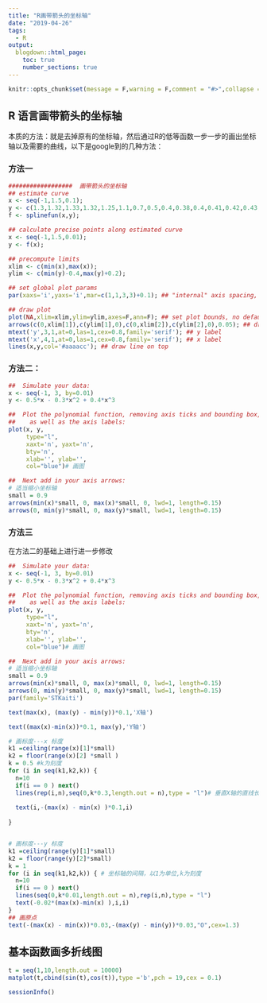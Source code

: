 ```yaml
---
title: "R画带箭头的坐标轴"
date: "2019-04-26"
tags:
  - R
output:
  blogdown::html_page:
    toc: true
    number_sections: true
---
```


```r
knitr::opts_chunk$set(message = F,warning = F,comment = "#>",collapse = TRUE)
```

## R 语言画带箭头的坐标轴

本质的方法：就是去掉原有的坐标轴，然后通过R的低等函数一步一步的画出坐标轴以及需要的曲线，以下是google到的几种方法：

### 方法一

```r
##################  画带箭头的坐标轴
## estimate curve
x <- seq(-1,1.5,0.1);
y <- c(1.3,1.32,1.33,1.32,1.25,1.1,0.7,0.5,0.4,0.38,0.4,0.41,0.42,0.43,0.44,0.4,0.3,0.1,0,-0.05,-0.1,-0.15,-0.2,-0.24,-0.28,-0.3);
f <- splinefun(x,y);

## calculate precise points along estimated curve
x <- seq(-1,1.5,0.01);
y <- f(x);

## precompute limits
xlim <- c(min(x),max(x));
ylim <- c(min(y)-0.4,max(y)+0.2);

## set global plot params
par(xaxs='i',yaxs='i',mar=c(1,1,3,3)+0.1); ## "internal" axis spacing, meaning no extended range, and slightly adjust margins

## draw plot
plot(NA,xlim=xlim,ylim=ylim,axes=F,ann=F); ## set plot bounds, no default ornaments
arrows(c(0,xlim[1]),c(ylim[1],0),c(0,xlim[2]),c(ylim[2],0),0.05); ## draw custom axes
mtext('y',3,1,at=0,las=1,cex=0.8,family='serif'); ## y label
mtext('x',4,1,at=0,las=1,cex=0.8,family='serif'); ## x label
lines(x,y,col='#aaaacc'); ## draw line on top
```

### 方法二：

```r
##  Simulate your data:
x <- seq(-1, 3, by=0.01)
y <- 0.5*x - 0.3*x^2 + 0.4*x^3

##  Plot the polynomial function, removing axis ticks and bounding box,
##    as well as the axis labels:
plot(x, y, 
     type="l", 
     xaxt='n', yaxt='n', 
     bty='n', 
     xlab='', ylab='', 
     col="blue")# 画图

##  Next add in your axis arrows:
# 适当缩小坐标轴 
small = 0.9
arrows(min(x)*small, 0, max(x)*small, 0, lwd=1, length=0.15)
arrows(0, min(y)*small, 0, max(y)*small, lwd=1, length=0.15)
```

### 方法三

在方法二的基础上进行进一步修改

```r
##  Simulate your data:
x <- seq(-1, 3, by=0.01)
y <- 0.5*x - 0.3*x^2 + 0.4*x^3

##  Plot the polynomial function, removing axis ticks and bounding box,
##    as well as the axis labels:
plot(x, y, 
     type="l", 
     xaxt='n', yaxt='n', 
     bty='n', 
     xlab='', ylab='', 
     col="blue")# 画图

##  Next add in your axis arrows:
# 适当缩小坐标轴 
small = 0.9
arrows(min(x)*small, 0, max(x)*small, 0, lwd=1, length=0.15)
arrows(0, min(y)*small, 0, max(y)*small, lwd=1, length=0.15)
par(family='STKaiti')

text(max(x), (max(y) - min(y))*0.1,'X轴')

text((max(x)-min(x))*0.1, max(y),'Y轴')

# 画标度---x 标度
k1 =ceiling(range(x)[1]*small)
k2 = floor(range(x)[2] *small )
k = 0.5 #k为刻度
for (i in seq(k1,k2,k)) {
  n=10
  if(i == 0 ) next()
  lines(rep(i,n),seq(0,k*0.3,length.out = n),type = "l")# 垂直X轴的直线长度
  
  text(i,-(max(x) - min(x) )*0.1,i)
  
}


# 画标度---y 标度
k1 =ceiling(range(y)[1]*small) 
k2 = floor(range(y)[2]*small)
k = 1
for (i in seq(k1,k2,k)) { # 坐标轴的间隔，以1为单位,k为刻度
  n=10
  if(i == 0 ) next()
  lines(seq(0,k*0.01,length.out = n),rep(i,n),type = "l")
  text(-0.02*(max(x)-min(x) ),i,i)
}
## 画原点
text(-(max(x) - min(x))*0.03,-(max(y) - min(y))*0.03,"O",cex=1.3)


```

## 基本函数画多折线图

```r
t = seq(1,10,length.out = 10000)
matplot(t,cbind(sin(t),cos(t)),type ='b',pch = 19,cex = 0.1)
```


```r
sessionInfo()
```
